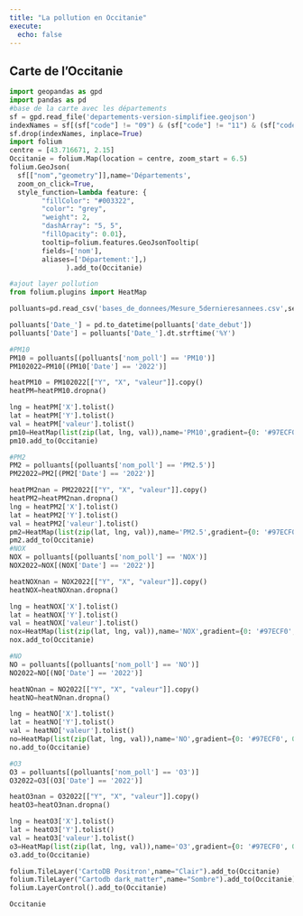 ```yaml
---
title: "La pollution en Occitanie"
execute: 
  echo: false
---
```


## Carte de l'Occitanie

```python
import geopandas as gpd
import pandas as pd
#base de la carte avec les départements
sf = gpd.read_file('departements-version-simplifiee.geojson')
indexNames = sf[(sf["code"] != "09") & (sf["code"] != "11") & (sf["code"] != "12") & (sf["code"] != "30") & (sf["code"] != "31") & (sf["code"] != "32") & (sf["code"] != "34") & (sf["code"] != "46")& (sf["code"] != "48")& (sf["code"] != "65")& (sf["code"] != "66")& (sf["code"] != "81")& (sf["code"] != "82")].index
sf.drop(indexNames, inplace=True)
import folium
centre = [43.716671, 2.15]
Occitanie = folium.Map(location = centre, zoom_start = 6.5)
folium.GeoJson(
  sf[["nom","geometry"]],name='Départements',
  zoom_on_click=True,
  style_function=lambda feature: {
        "fillColor": "#003322",
        "color": "grey",
        "weight": 2,
        "dashArray": "5, 5",
        "fillOpacity": 0.01},
        tooltip=folium.features.GeoJsonTooltip(
        fields=['nom'],
        aliases=['Département:'],)
              ).add_to(Occitanie)

#ajout layer pollution
from folium.plugins import HeatMap

polluants=pd.read_csv('bases_de_donnees/Mesure_5dernieresannees.csv',sep=",", na_values="", low_memory=False)

polluants['Date_'] = pd.to_datetime(polluants['date_debut'])
polluants['Date'] = polluants['Date_'].dt.strftime('%Y')

#PM10
PM10 = polluants[(polluants['nom_poll'] == 'PM10')]
PM102022=PM10[(PM10['Date'] == '2022')]

heatPM10 = PM102022[["Y", "X", "valeur"]].copy()
heatPM=heatPM10.dropna()

lng = heatPM['X'].tolist()
lat = heatPM['Y'].tolist()
val = heatPM['valeur'].tolist()
pm10=HeatMap(list(zip(lat, lng, val)),name='PM10',gradient={0: '#97ECF0', 0.3: '#73B5FA', 0.5:"#9A73FA", 0.7:"#FF37C8",0.85:"#FF0097", 1: 'red'})
pm10.add_to(Occitanie)

#PM2
PM2 = polluants[(polluants['nom_poll'] == 'PM2.5')]
PM22022=PM2[(PM2['Date'] == '2022')]

heatPM2nan = PM22022[["Y", "X", "valeur"]].copy()
heatPM2=heatPM2nan.dropna()
lng = heatPM2['X'].tolist()
lat = heatPM2['Y'].tolist()
val = heatPM2['valeur'].tolist()
pm2=HeatMap(list(zip(lat, lng, val)),name='PM2.5',gradient={0: '#97ECF0', 0.3: '#73B5FA', 0.5:"#9A73FA", 0.7:"#FF37C8",0.85:"#FF0097", 1: 'red'})
pm2.add_to(Occitanie)
#NOX
NOX = polluants[(polluants['nom_poll'] == 'NOX')]
NOX2022=NOX[(NOX['Date'] == '2022')]

heatNOXnan = NOX2022[["Y", "X", "valeur"]].copy()
heatNOX=heatNOXnan.dropna()

lng = heatNOX['X'].tolist()
lat = heatNOX['Y'].tolist()
val = heatNOX['valeur'].tolist()
nox=HeatMap(list(zip(lat, lng, val)),name='NOX',gradient={0: '#97ECF0', 0.3: '#73B5FA', 0.5:"#9A73FA", 0.7:"#FF37C8",0.85:"#FF0097", 1: 'red'})
nox.add_to(Occitanie)

#NO
NO = polluants[(polluants['nom_poll'] == 'NO')]
NO2022=NO[(NO['Date'] == '2022')]

heatNOnan = NO2022[["Y", "X", "valeur"]].copy()
heatNO=heatNOnan.dropna()

lng = heatNO['X'].tolist()
lat = heatNO['Y'].tolist()
val = heatNO['valeur'].tolist()
no=HeatMap(list(zip(lat, lng, val)),name='NO',gradient={0: '#97ECF0', 0.3: '#73B5FA', 0.5:"#9A73FA", 0.7:"#FF37C8", 0.85:"#FF0097", 1: 'red'})
no.add_to(Occitanie)

#O3
O3 = polluants[(polluants['nom_poll'] == 'O3')]
O32022=O3[(O3['Date'] == '2022')]

heatO3nan = O32022[["Y", "X", "valeur"]].copy()
heatO3=heatO3nan.dropna()

lng = heatO3['X'].tolist()
lat = heatO3['Y'].tolist()
val = heatO3['valeur'].tolist()
o3=HeatMap(list(zip(lat, lng, val)),name='O3',gradient={0: '#97ECF0', 0.3: '#73B5FA', 0.5:"#9A73FA", 0.7:"#FF37C8", 0.85:"#FF0097", 1: 'red'})
o3.add_to(Occitanie)

folium.TileLayer('CartoDB Positron',name="Clair").add_to(Occitanie)
folium.TileLayer("Cartodb dark_matter",name="Sombre").add_to(Occitanie)
folium.LayerControl().add_to(Occitanie)

Occitanie
```
